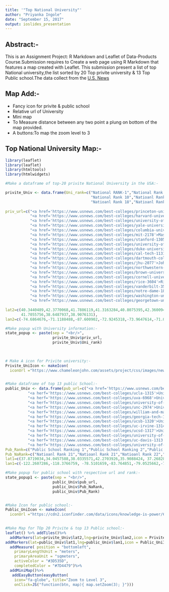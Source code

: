 ---
title: '"Top National University"'
author: "Priyanka Ingole"
date: "September 15, 2017"
output: ioslides_presentation
---
## Abstract:-

This is an Assignment Project: R Markdown and Leaflet of Data-Products Course.Submission requires to Create a web page using R Markdown that features a map created with Leaflet.
This submission present a list of top National university,the list sorted by 20 Top privite university & 13 Top Public school.The data collect from the [U.S. News](https://www.usnews.com/best-colleges"2018 Best College|U.S. News Eduction")

## Map Add:-  
- Fancy icon for privite & public school  
- Relative url of University  
- Mini map  
- To Measure distance between any two point a plung on bottom of the map provided.  
- A buttons:To map the zoom level to 3

## Top National University Map:-

```{r, echo=FALSE}
library(leaflet)
library(leaflet)
library(htmltools)
library(htmlwidgets)

#Make a dataframe of top-20 privite National University in the USA:-

privite_Univ <- data.frame(Uni_rank=c("National RANK-1","National Rank 2"," NatiOnal Rank 3","National Rank 4","National Rank 5","Nationl Rank 6","National Rank 7","National Rank 8","National Rank 9",
                                      "National Rank 10","Natioanl Rank 11","Natioanl Rank 12","National Rank 13","National Rank 14","National Rank 15","Natioanal Rank 16","Natioal Rank 17",
                                      "Natioanl Rank 18","Natioanl Rank 19","Natioanl Rank 20"), 
              
priv_url=c("<a href='https://www.usnews.com/best-colleges/princeton-university-2627'>Princetone University</a>",
           "<a href='https://www.usnews.com/best-colleges/harvard-university-2155'>Harvard University</a>",
           "<a href='https://www.usnews.com/best-colleges/university-of-chicago-1774'>University of Chicago</a>",
           "<a href='https://www.usnews.com/best-colleges/yale-university-1426'>Yale University</a>",
           "<a href='https://www.usnews.com/best-colleges/columbia-university-2707'>Columbia University</a>",
           "<a href='https://www.usnews.com/best-colleges/mit-2178'>Massachusetts ins.of tech MIT</a>",
           "<a href='https://www.usnews.com/best-colleges/stanford-1305'>Stanford University Stanford CA</a>",
           "<a href='https://www.usnews.com/best-colleges/university-of-pennsylvania-3378'>Uni.Pennsylvania Philadelphia PA</a>",
           "<a href='https://www.usnews.com/best-colleges/duke-university-2920'>Duke University</a>",
           "<a href='https://www.usnews.com/best-colleges/cal-tech-1131'>California Institute of Technology pasadena CA</a>",
           "<a href='https://www.usnews.com/best-colleges/dartmouth-college-2573'>Dartmouth College Hanover NH</a>",
           "<a href='https://www.usnews.com/best-colleges/jhu-2077'>Johns Hopkins University</a>",
           "<a href='https://www.usnews.com/best-colleges/northwestern-1739'>Northwestern University Evanston IL</a>",
           "<a href='https://www.usnews.com/best-colleges/brown-university-3401'>Brown University Providence RI</a>",
           "<a href='https://www.usnews.com/best-colleges/cornell-university-2711'>Cornell University Ithaca NY</a>",
           "<a href='https://www.usnews.com/best-colleges/rice-3604'>Rice University Houston TX</a>",
           "<a href='https://www.usnews.com/best-colleges/vanderbilt-3535'>Vanderbilt University Nashville TN</a>",
           "<a href='https://www.usnews.com/best-colleges/notre-dame-1840'>University of Nortre Dame Notre IN</a>",
           "<a href='https://www.usnews.com/best-colleges/washington-university-st-louis-2520'>Washington University in st.Louis st Louis MO</a>",
           "<a href='https://www.usnews.com/best-colleges/georgetown-university-1445'>Geogetown University Washington DC</a>"),
              
lat2=c(40.3440489,42.3770068,41.7886119,41.3163284,40.8075395,42.3600949,37.4274787,39.9522229,36.0014301,34.137662,43.7044445,39.3299054,42.0564634,41.8267758,42.4534531,29.7173987,36.1447077,
       41.7055756,38.6487937,38.9076131),
lan2=c(-74.6864676,-71.1188488,-87.600902,-72.9245318,-73.9647614,-71.0963487,-122.1719077,-75.1954024,-78.9404173,-118.1274577,-72.2908822,-76.6227064,-87.6774557,-71.4047369,-76.4756914,-95.4040199,-86.8048438       ,-86.2375275,-90.3129849,-77.0744472))

#Make popup with University information:-
state_popup <- paste(sep = "<br/>",
                     privite_Univ$priv_url,
                     privite_Univ$Uni_rank)
                  
                     

# Make A icon for Privite university:-
Privite_UniIcon <- makeIcon(
  iconUrl ="https://www.chameleonjohn.com/assets/project/css/images/new/icons/college-icon.png", iconWidth = 31*215/230, iconHeight = 31,iconAnchorX = 31*215/230/2, iconAnchorY = 16)


#Make dataframe of top 13 public School:-
public_Univ <- data.frame(pub_url=c("<a href='https://www.usnews.com/best-colleges/uc-berkeley-1312'>University of California Berkeley CA</a>",
          "<a herf='https://www.usnews.com/best-colleges/ucla-1315'>University of California Los Angeles CA</a>",
          "<a herf='https://www.usnews.com/best-colleges/uva-6968'>University of Virginia Charlottesville VA</a>",
          "<a herf='https://www.usnews.com/best-colleges/university-of-michigan-9092'>University of Michigan Ann Arbor Ann Arbor MI </a>",
          "<a herf='https://www.usnews.com/best-colleges/unc-2974'>University of North Carolina Chapel Hill Chapel Hill NC</a>",
          "<a herf='https://www.usnews.com/best-colleges/william-and-mary-3705'>College of William & Mary Williamsburg VA</a>",
          "<a herf='https://www.usnews.com/best-colleges/georgia-tech-1569'>Georgia Institute of Technology Atlanta GA</a>",
          "<a herf='https://www.usnews.com/best-colleges/ucsb-1320'>University of California Santa Barbara Santa Barbara CA </a>",
          "<a herf='https://www.usnews.com/best-colleges/uc-irvine-1314'>University of California Irvine CA</a>",
          "<a herf='https://www.usnews.com/best-colleges/ucsd-1317'>University of California San Diego La Jolla CA </a>",
          "<a herf='https://www.usnews.com/best-colleges/university-of-florida-1535'>University of Florida Gainesville FL </a>",
          "<a herf='https://www.usnews.com/best-colleges/uc-davis-1313'>University of California Davis Davis CA </a>",
          "<a herf='https://www.usnews.com/best-colleges/university-of-wisconsin-3895'>University of Wisconsin Madison Madison WI </a>"),
Pub_Rank=c("Public School Ranking 1","Public School Ranking 2","Public School Ranking 3","Public School Ranking 4","Public School Ranking 5","Public School Ranking 6","Public School Ranking 7","Public School      Ranking 8","Public School Ranking 9","Public School Ranking 10","Public School Ranking 11","Public School Ranking 12","Public School Ranking 13"),
Pub_NaRank=c("Natioanl Rank 21","Natioanl Rank 21","Natioanl Rank 22","Natioanl Rank 28","Natioanl Rank 30","Natioanl Rank 32","Natioanl Rank 34","Natioanl Rank 37","Natioanl Rank 42","Natioanl Rank               42","Natioanl Rank 42","Natioanl Rank 46","Natioanl Rank 46"),
lat1=c(37.8719034,34.0457588,38.0335571,42.2703926,35.9088424, 37.2682806,33.7756222,34.4147942,33.6501074,32.8785627,29.6436371,38.5545033,43.1056522),
lan1=c(-122.2607286,-118.3766759, -78.5101659,-83.764851,-79.0525662,-76.7135734,-84.3984737,-119.8473497,-117.8380229, -117.2422263,-82.3571189,-121.6848654,-89.4551045))

#Make popup for public school with respective url and rank:-
state_popup1 <- paste(sep = "<br/>",
                     public_Univ$pub_url,
                     public_Univ$Pub_NaRank,
                     public_Univ$Pub_Rank)


#Make Icon for public school:-
Public_UniIcon <- makeIcon(
  iconUrl ="https://cdn2.iconfinder.com/data/icons/knowledge-is-power/60/library-512.png",iconWidth = 31*215/230, iconHeight = 31,iconAnchorX = 31*215/230/2, iconAnchorY = 16)

  
#Make Map for TOp 20 Privite & top 13 Public school:-
leaflet() %>% addTiles()%>%
  addMarkers(lat=privite_Univ$lat2,lng=privite_Univ$lan2,icon = Privite_UniIcon,popup=state_popup)%>%
addMarkers(lat=public_Univ$lat1,lng=public_Univ$lan1,icon = Public_UniIcon,popup=state_popup1)%>%
  addMeasure( position = "bottomleft",
    primaryLengthUnit = "meters",
    primaryAreaUnit = "sqmeters",
    activeColor = "#3D535D",
    completedColor = "#7D4479")%>%
  addMiniMap()%>%
   addEasyButton(easyButton(
    icon="fa-globe", title="Zoom to Level 3",
    onClick=JS("function(btn, map){ map.setZoom(3); }")))

```
